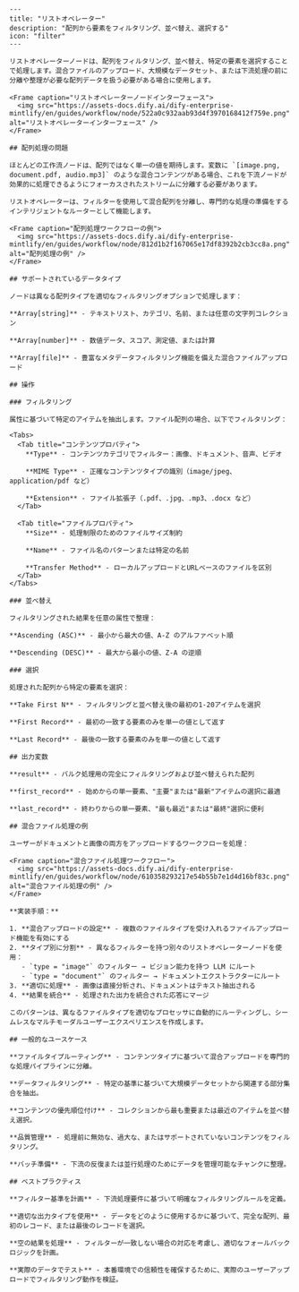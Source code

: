 ```mdx
---
title: "リストオペレーター"
description: "配列から要素をフィルタリング、並べ替え、選択する"
icon: "filter"
---

リストオペレーターノードは、配列をフィルタリング、並べ替え、特定の要素を選択することで処理します。混合ファイルのアップロード、大規模なデータセット、または下流処理の前に分離や整理が必要な配列データを扱う必要がある場合に使用します。

<Frame caption="リストオペレーターノードインターフェース">
  <img src="https://assets-docs.dify.ai/dify-enterprise-mintlify/en/guides/workflow/node/522a0c932aab93d4f3970168412f759e.png" alt="リストオペレーターインターフェース" />
</Frame>

## 配列処理の問題

ほとんどの工作流ノードは、配列ではなく単一の値を期待します。変数に `[image.png, document.pdf, audio.mp3]` のような混合コンテンツがある場合、これを下流ノードが効果的に処理できるようにフォーカスされたストリームに分離する必要があります。

リストオペレーターは、フィルターを使用して混合配列を分離し、専門的な処理の準備をするインテリジェントなルーターとして機能します。

<Frame caption="配列処理ワークフローの例">
  <img src="https://assets-docs.dify.ai/dify-enterprise-mintlify/en/guides/workflow/node/812d1b2f167065e17df8392b2cb3cc8a.png" alt="配列処理の例" />
</Frame>

## サポートされているデータタイプ

ノードは異なる配列タイプを適切なフィルタリングオプションで処理します：

**Array[string]** - テキストリスト、カテゴリ、名前、または任意の文字列コレクション

**Array[number]** - 数値データ、スコア、測定値、または計算  

**Array[file]** - 豊富なメタデータフィルタリング機能を備えた混合ファイルアップロード

## 操作

### フィルタリング

属性に基づいて特定のアイテムを抽出します。ファイル配列の場合、以下でフィルタリング：

<Tabs>
  <Tab title="コンテンツプロパティ">
    **Type** - コンテンツカテゴリでフィルター：画像、ドキュメント、音声、ビデオ
    
    **MIME Type** - 正確なコンテンツタイプの識別（image/jpeg、application/pdf など）
    
    **Extension** - ファイル拡張子（.pdf、.jpg、.mp3、.docx など）
  </Tab>
  
  <Tab title="ファイルプロパティ">
    **Size** - 処理制限のためのファイルサイズ制約
    
    **Name** - ファイル名のパターンまたは特定の名前
    
    **Transfer Method** - ローカルアップロードとURLベースのファイルを区別
  </Tab>
</Tabs>

### 並べ替え

フィルタリングされた結果を任意の属性で整理：

**Ascending (ASC)** - 最小から最大の値、A-Z のアルファベット順

**Descending (DESC)** - 最大から最小の値、Z-A の逆順

### 選択

処理された配列から特定の要素を選択：

**Take First N** - フィルタリングと並べ替え後の最初の1-20アイテムを選択

**First Record** - 最初の一致する要素のみを単一の値として返す

**Last Record** - 最後の一致する要素のみを単一の値として返す

## 出力変数

**result** - バルク処理用の完全にフィルタリングおよび並べ替えられた配列

**first_record** - 始めからの単一要素、"主要"または"最新"アイテムの選択に最適

**last_record** - 終わりからの単一要素、"最も最近"または"最終"選択に便利

## 混合ファイル処理の例

ユーザーがドキュメントと画像の両方をアップロードするワークフローを処理：

<Frame caption="混合ファイル処理ワークフロー">
  <img src="https://assets-docs.dify.ai/dify-enterprise-mintlify/en/guides/workflow/node/610358293217e54b55b7e1d4d16bf83c.png" alt="混合ファイル処理の例" />
</Frame>

**実装手順：**

1. **混合アップロードの設定** - 複数のファイルタイプを受け入れるファイルアップロード機能を有効にする
2. **タイプ別に分割** - 異なるフィルターを持つ別々のリストオペレーターノードを使用：
   - `type = "image"` のフィルター → ビジョン能力を持つ LLM にルート
   - `type = "document"` のフィルター → ドキュメントエクストラクターにルート
3. **適切に処理** - 画像は直接分析され、ドキュメントはテキスト抽出される
4. **結果を統合** - 処理された出力を統合された応答にマージ

このパターンは、異なるファイルタイプを適切なプロセッサに自動的にルーティングし、シームレスなマルチモーダルユーザーエクスペリエンスを作成します。

## 一般的なユースケース

**ファイルタイプルーティング** - コンテンツタイプに基づいて混合アップロードを専門的な処理パイプラインに分離。

**データフィルタリング** - 特定の基準に基づいて大規模データセットから関連する部分集合を抽出。

**コンテンツの優先順位付け** - コレクションから最も重要または最近のアイテムを並べ替え選択。

**品質管理** - 処理前に無効な、過大な、またはサポートされていないコンテンツをフィルタリング。

**バッチ準備** - 下流の反復または並行処理のためにデータを管理可能なチャンクに整理。

## ベストプラクティス

**フィルター基準を計画** - 下流処理要件に基づいて明確なフィルタリングルールを定義。

**適切な出力タイプを使用** - データをどのように使用するかに基づいて、完全な配列、最初のレコード、または最後のレコードを選択。

**空の結果を処理** - フィルターが一致しない場合の対応を考慮し、適切なフォールバックロジックを計画。

**実際のデータでテスト** - 本番環境での信頼性を確保するために、実際のユーザーアップロードでフィルタリング動作を検証。
```